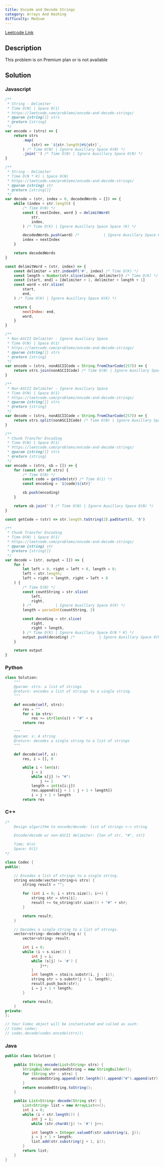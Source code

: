 ```yaml
---
title: Encode and Decode Strings
category: Arrays And Hashing
difficulty: Medium
---
```


<Callout>

[Leetcode Link](https://leetcode.com/problems/encode-and-decode-strings)

</Callout>

## Description

This problem is on Premium plan or is not available

## Solution

### Javascript

```javascript
/**
 * String - Delimiter
 * Time O(N) | Space O(1)
 * https://leetcode.com/problems/encode-and-decode-strings/
 * @param {string[]} strs
 * @return {string}
 */
var encode = (strs) => {
	return strs
		.map(
			(str) => `${str.length}#${str}`,
		) /* Time O(N) | Ignore Auxillary Space O(N) */
		.join('') /* Time O(N) | Ignore Auxillary Space O(N) */
}

/**
 * String - Delimiter
 * Time O(N * K) | Space O(N)
 * https://leetcode.com/problems/encode-and-decode-strings/
 * @param {string} str
 * @return {string[]}
 */
var decode = (str, index = 0, decodedWords = []) => {
	while (index < str.length) {
		/* Time O(N) */
		const { nextIndex, word } = delimitWord(
			str,
			index,
		) /* Time O(K) | Ignore Auxillary Space Space (K) */

		decodedWords.push(word) /*           | Ignore Auxillary Space O(N * K ) */
		index = nextIndex
	}

	return decodedWords
}

const delimitWord = (str, index) => {
	const delimiter = str.indexOf('#', index) /* Time O(K) */
	const length = Number(str.slice(index, delimiter)) /* Time O(K) */
	const [start, end] = [delimiter + 1, delimiter + length + 1]
	const word = str.slice(
		start,
		end,
	) /* Time O(K) | Ignore Auxillary Space O(K) */

	return {
		nextIndex: end,
		word,
	}
}

/**
 * Non-ASCII Delimiter - Ignore Auxiliary Space
 * Time O(N) | Space O(1)
 * https://leetcode.com/problems/encode-and-decode-strings/
 * @param {string[]} strs
 * @return {string}
 */
var encode = (strs, nonASCIICode = String.fromCharCode(257)) => {
	return strs.join(nonASCIICode) /* Time O(N) | Ignore Auxillary Space O(N) */
}

/**
 * Non-ASCII Delimiter - Ignore Auxiliary Space
 * Time O(N) | Space O(1)
 * https://leetcode.com/problems/encode-and-decode-strings/
 * @param {string[]} strs
 * @return {string}
 */
var decode = (strs, nonASCIICode = String.fromCharCode(257)) => {
	return strs.split(nonASCIICode) /* Time O(N) | Ignore Auxillary Space O(N) */
}

/**
 * Chunk Transfer Encoding
 * Time O(N) | Space O(1)
 * https://leetcode.com/problems/encode-and-decode-strings/
 * @param {string[]} strs
 * @return {string}
 */
var encode = (strs, sb = []) => {
	for (const str of strs) {
		/* Time O(N) */
		const code = getCode(str) /* Time O(1) */
		const encoding = `${code}${str}`

		sb.push(encoding)
	}

	return sb.join('') /* Time O(N) | Ignore Auxillary Space O(N) */
}

const getCode = (str) => str.length.toString(2).padStart(8, '0')

/**
 * Chunk Transfer Encoding
 * Time O(N) | Space O(1)
 * https://leetcode.com/problems/encode-and-decode-strings/
 * @param {string} str
 * @return {string[]}
 */
var decode = (str, output = []) => {
	for (
		let left = 0, right = left + 8, length = 0;
		left < str.length;
		left = right + length, right = left + 8
	) {
		/* Time O(N) */
		const countString = str.slice(
			left,
			right,
		) /*           | Ignore Auxillary Space O(K) */
		length = parseInt(countString, 2)

		const decoding = str.slice(
			right,
			right + length,
		) /* Time O(K) | Ignore Auxillary Space O(N * K) */
		output.push(decoding) /*           | Ignore Auxillary Space O(N * K) */
	}

	return output
}
```

### Python

```python
class Solution:
    """
    @param: strs: a list of strings
    @return: encodes a list of strings to a single string.
    """

    def encode(self, strs):
        res = ""
        for s in strs:
            res += str(len(s)) + "#" + s
        return res

    """
    @param: s: A string
    @return: decodes a single string to a list of strings
    """

    def decode(self, s):
        res, i = [], 0

        while i < len(s):
            j = i
            while s[j] != "#":
                j += 1
            length = int(s[i:j])
            res.append(s[j + 1 : j + 1 + length])
            i = j + 1 + length
        return res

```

### C++

```cpp
/*
    Design algorithm to encode/decode: list of strings <-> string

    Encode/decode w/ non-ASCII delimiter: {len of str, "#", str}

    Time: O(n)
    Space: O(1)
*/

class Codec {
public:

    // Encodes a list of strings to a single string.
    string encode(vector<string>& strs) {
        string result = "";

        for (int i = 0; i < strs.size(); i++) {
            string str = strs[i];
            result += to_string(str.size()) + "#" + str;
        }

        return result;
    }

    // Decodes a single string to a list of strings.
    vector<string> decode(string s) {
        vector<string> result;

        int i = 0;
        while (i < s.size()) {
            int j = i;
            while (s[j] != '#') {
                j++;
            }
            int length = stoi(s.substr(i, j - i));
            string str = s.substr(j + 1, length);
            result.push_back(str);
            i = j + 1 + length;
        }

        return result;
    }
private:
};

// Your Codec object will be instantiated and called as such:
// Codec codec;
// codec.decode(codec.encode(strs));

```

### Java

```java
public class Solution {

    public String encode(List<String> strs) {
        StringBuilder encodedString = new StringBuilder();
        for (String str : strs) {
            encodedString.append(str.length()).append("#").append(str);
        }
        return encodedString.toString();
    }

    public List<String> decode(String str) {
        List<String> list = new ArrayList<>();
        int i = 0;
        while (i < str.length()) {
            int j = i;
            while (str.charAt(j) != '#') j++;

            int length = Integer.valueOf(str.substring(i, j));
            i = j + 1 + length;
            list.add(str.substring(j + 1, i));
        }
        return list;
    }
}

```
